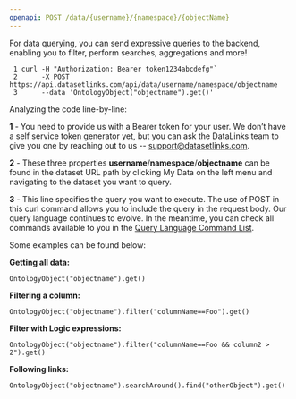 ```yaml
---
openapi: POST /data/{username}/{namespace}/{objectName}
---
```

For data querying, you can send expressive queries to the backend, enabling you to filter, perform searches, aggregations and more!

```
 1 curl -H "Authorization: Bearer token1234abcdefg"`
 2      -X POST https://api.datasetlinks.com/api/data/username/namespace/objectname
 3      --data 'OntologyObject("objectname").get()'
```

Analyzing the code line-by-line:

**1** - You need to provide us with a Bearer token for your user. We don’t have a self service token generator yet, but you can ask the DataLinks team to give you one by reaching out to us -- [support@datasetlinks.com](mailto:support@datasetlinks.com).

**2** - These three properties **username**/**namespace**/**objectname** can be found in the dataset URL path by clicking My Data on the left menu and navigating to the dataset you want to query.

**3** - This line specifies the query you want to execute. The use of POST in this curl command allows you to include the query in the request body. Our query language continues to evolve. In the meantime, you can check all commands available to you in the [Query Language Command List](https://datalinks.mintlify.app/Command_List).

Some examples can be found below:

**Getting all data:**

```
OntologyObject("objectname").get()
```

**Filtering a column:**

```
OntologyObject("objectname").filter("columnName==Foo").get()
```

**Filter with Logic expressions:**

```
OntologyObject("objectname").filter("columnName==Foo && column2 > 2").get()
```

**Following links:**

```
OntologyObject("objectname").searchAround().find("otherObject").get()
```
